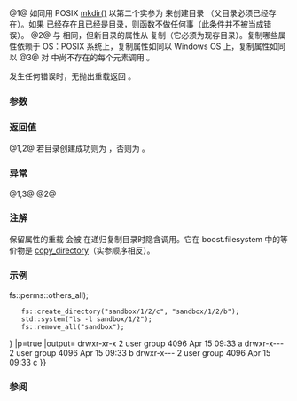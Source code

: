 {{cpp/experimental/fs/title|create_directory|create_directories}}
{{cpp/experimental/fs/navbar}}
{{dcl begin}}
{{dcl header|experimental/filesystem}}
{{dcl|num=1|since=fs_ts|1=
bool create_directory( const path&amp; p );
bool create_directory( const path&amp; p, error_code&amp; ec );
}}
{{dcl|num=2|since=fs_ts|1=
bool create_directory( const path&amp; p, const path&amp; existing_p );
bool create_directory( const path&amp; p, const path&amp; existing_p, error_code&amp; ec );
}}
{{dcl|num=3|since=fs_ts|1=
bool create_directories( const path&amp; p );
bool create_directories( const path&amp; p, error_code&amp; ec );
}}
{{dcl end}}

@1@ 如同用 POSIX [https://pubs.opengroup.org/onlinepubs/9699919799/functions/mkdir.html mkdir()] 以第二个实参为 {{c|static_cast&lt;int&gt;(fs::perms::all)}} 来创建目录 {{c|p}}（父目录必须已经存在）。如果 {{c|p}} 已经存在且已经是目录，则函数不做任何事（此条件并不被当成错误）。
@2@ 与 {{v|1}} 相同，但新目录的属性从 {{c|existing_p}} 复制（它必须为现存目录）。复制哪些属性依赖于 OS：POSIX 系统上，复制属性如同以
{{source|1=
stat(existing_p.c_str(), &amp;attributes_stat)
mkdir(p.c_str(), attributes_stat.st_mode)
}}Windows OS 上，复制属性如同以
{{source|1=
CreateDirectoryExW(existing_p.c_str(), p.c_str(), 0)
}}
@3@ 对 {{c|p}} 中尚不存在的每个元素调用 {{v|1}}。

发生任何错误时，无抛出重载返回 {{c|false}}。

===参数===
{{par begin}}
{{par|p|要创建的新目录的路径}}
{{par|existing_p|从之复制属性的目录的路径}}
{{par|ec|用于无抛出重载中报告错误的输出形参}}
{{par end}}

===返回值===
@1,2@ 若目录创建成功则为 {{c|true}}，否则为 {{c|false}}。

===异常===
@1,3@ {{cpp/experimental/fs/error_handling|p}}
@2@ {{cpp/experimental/fs/error_handling|p|existing_p}}

===注解===
保留属性的重载 {{v|2}} 会被 {{ltt|cpp/experimental/fs/copy|copy()}} 在递归复制目录时隐含调用。它在 boost.filesystem 中的等价物是 [https://www.boost.org/doc/libs/1_57_0/libs/filesystem/doc/reference.html#copy_directory copy_directory]（实参顺序相反）。

===示例===
{{example
|code=
#include &lt;cstdlib&gt;
#include &lt;experimental/filesystem&gt;
#include &lt;fstream&gt;
#include &lt;iostream&gt;
namespace fs = std::experimental::filesystem;

int main()
{
    fs::create_directories("sandbox/1/2/a");
    fs::create_directory("sandbox/1/2/b");
    fs::permissions("sandbox/1/2/b", fs::perms::remove_perms {{!}} fs::perms::others_all);
    fs::create_directory("sandbox/1/2/c", "sandbox/1/2/b");
    std::system("ls -l sandbox/1/2");
    fs::remove_all("sandbox");
}
|p=true
|output=
drwxr-xr-x 2 user group 4096 Apr 15 09:33 a
drwxr-x--- 2 user group 4096 Apr 15 09:33 b
drwxr-x--- 2 user group 4096 Apr 15 09:33 c
}}

===参阅===
{{dsc begin}}
{{dsc inc|cpp/experimental/fs/dsc create_symlink}}
{{dsc inc|cpp/experimental/fs/dsc copy}}
{{dsc inc|cpp/experimental/fs/dsc perms}}
{{dsc end}}